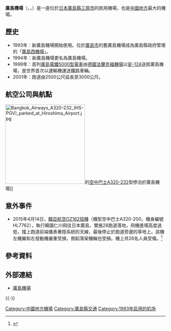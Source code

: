 {{Infobox airport
| name                      = 廣島機場
| nativename                = {{lang|ja|広島空港}}
| nativename-a              = {{lang|en|Hiroshima Airport}}
| image                     = Hiroshimaairport.jpg
| image-width               = 250
| caption                   = 
| IATA                      = HIJ
| ICAO                      = RJOA
| type                      = 民用
| owner                     = [[國土交通省|國土交通省]]
| city-served               = [[廣島市|廣島市]]
| location                  = {{JPN}}[[廣島縣|廣島縣]][[三原市|三原市]]
| opened                    = {{start date|1993|10|29}}
| timezone                  = 日本標準時間
| utc                       = UTC+09:00
| elevation-m               = 331
| metric-elev               = yes
| coordinates               = {{Coord|34|26|10|N|132|55|10|E|type:airport_region:JP|display=inline,title}}
| latd  =  34 | latm  = 26 | lats  = 10 | latNS  = N
| longd = 132 | longm = 55 | longs = 10 | longEW = E
| website                   = {{URL|http://www.hij.airport.jp/}}
| pushpin_map               = Japan
| pushpin_mapsize           = 250
| pushpin_map_caption       = 機場在日本的位置
| pushpin_label             = HIJ/RJOA
| pushpin_label_position    = right
| r1-number                 = 10/28
| r1-length-m               = 3,000
| r1-surface                = 瀝青
| metric-rwy                = yes
| stat1-header              = 客運量
| stat1-data                = 2,851,436 人次
| stat2-header              = 貨運量
| stat2-data                = 18,513 公噸
| stat3-header              = 起降架次
| stat3-data                = 11,996 架次
| stat-year                 = 2016
| footnotes                 = 參考資料：国土交通省<ref>{{Cite web |url=http://www.mlit.go.jp/common/001198792.pdf |title=暦年・年度別空港管理状況調書 |publisher=國土交通省 |language=Ja |format=PDF |accessdate=2017-11-17 |date=2017-08-29 |deadurl=yes |archiveurl=https://web.archive.org/web/20161021205147/http://www.mlit.go.jp/common/001198792.pdf |archivedate=2017-08-29 }}</ref>
}}

'''廣島機場'''（{{jpn|j='''広島空港'''|hg='''ひろしまくうこう'''|rm=Hiroshima kūkō|f=y}}，{{lang-en|'''Hiroshima Airport'''}}，{{airport codes|HIJ|RJOA}}）是一座位於[[日本|日本]][[廣島縣|廣島縣]][[三原市|三原市]]的民用機場，也是[[中國地方|中國地方]]最大的機場。

== 歷史 ==
*1993年：新廣島機場開始使用。位於[[廣島市|廣島市]]的舊廣島機場成為廣島縣政府管理的「[[廣島西機場|廣島西機場]]」。
*1994年：新廣島機場更名為廣島機場。
*1999年：首列[[廣島電鐵5000型電車|廣島電鐵5000型電車]]由[[德國|德國]][[法蘭克福機場|法蘭克福機場]]以[[安-124|安-124]]送抵廣島機場，是世界首次以運輸機運送鐵路車輛。
*2001年：跑道由2500公尺延長至3000公尺。

== 航空公司與航點 ==
[[File:Bangkok_Airways_A320-232_(HS-PGV)_parked_at_Hiroshima_Airport.jpg|250px]]的[[空中巴士A320|空中巴士A320-232]]型停泊於廣島機場]]
{{Airport-dest-list
| {{flagicon|JPN}} [[日本航空|日本航空]]（JL）| [[新千歲機場|札幌/新千歲]]、[[東京國際機場|東京/羽田]]
| {{flagicon|JPN}} [[全日本空輸|全日本空輸]]（NH）| [[新千歲機場|札幌/新千歲]]、[[東京國際機場|東京/羽田]]、[[那霸機場|沖繩]]
| {{flagicon|JPN}} [[全日本空輸|全日本空輸]]（NH）<BR>{{small|由[[伊别克斯航空|伊别克斯航空]]（FW）營運}}| [[仙台機場|仙台]]、[[成田國際機場|東京/成田]]
| {{flagicon|JPN}} [[春秋航空日本|春秋航空日本]]（IJ）| [[成田國際機場|東京/成田]]
| {{nowrap|{{flagicon|CHN}} [[中國東方航空|中國東方航空]]（MU）}} | [[上海浦東國際機場|上海/浦東]]、[[成都雙流國際機場|成都]]（经上海浦東）
| {{flagicon|CHN}} [[中國國際航空|中國國際航空]]（CA）| [[大連周水子國際機場|大連]]、[[北京首都國際機場|北京/首都]]（经大连）
| {{nowrap|{{flagicon|HKG}} [[香港快運航空|香港快運航空]]（UO）}} | [[香港國際機場|香港]]
| {{flagicon|KOR}} [[首爾航空|首爾航空]]（RS）| [[仁川國際機場|首爾/仁川]]（2019年12月16日停辦）
| {{flagicon|TWN}} [[中華航空|中華航空]]（CI）| [[臺灣桃園國際機場|臺北/桃園]]
| {{flagicon|SGP}} [[胜安航空|胜安航空]]（MI）| [[新加坡樟宜机场|新加坡]] <ref name="胜安航空将在10月底 推出往返本地和广岛直透航班">{{cite web|title=胜安航空将在10月底 推出往返本地和广岛直透航班|url=http://www.channel8news.sg/news8/singapore/20170530-sg-silkair-hiroshima/3728374.html|accessdate=5 June 2017|archive-date=2017-07-03|archive-url=https://web.archive.org/web/20170703013505/http://www.channel8news.sg/news8/singapore/20170530-sg-silkair-hiroshima/3728374.html|dead-url=no}}</ref>
}}

== 意外事件 ==
*2015年4月14日，[[韓亞航空162號班機事故|韓亞航空OZ162班機]]（機型空中巴士A320-200，機身編號HL7762），執行韓國仁川飛往日本廣島，實施28跑道落地，飛機進場高度過低，撞上跑道前端儀表著陸系統的天線，最後停止於跑道旁邊的草地上。該機左機翼和左發動機嚴重受損，側起落架機輪也受損。機上共28名人員受傷。<ref>{{Cite web |url=http://www.mlit.go.jp/jtsb/aircraft/rep-acci/AA2016-9-4-HL7762.pdf |title=韓亞航空HL7762航空事故調査報告書 |publisher=運輸安全委員會 |language=Ja |format=PDF |accessdate=2017-05-30 |date=2016-11-24 |archive-date=2019-02-25 |archive-url=https://web.archive.org/web/20190225044756/http://www.mlit.go.jp/jtsb/aircraft/rep-acci/AA2016-9-4-HL7762.pdf |dead-url=no }}</ref>

== 參考資料 ==
<div class="references-small">
<references />
</div>

== 外部連結 ==
* [http://www.hij.airport.jp/ 廣島機場] {{Wayback|url=http://www.hij.airport.jp/ |date=20070707053231 }}{{ja}}{{en}}{{ko}}{{zh-cn}}{{zh-tw}}
{{-}}
{{日本機場}}

{{DEFAULTSORT:Hiroshima Airport}}
[[Category:中國地方機場|Category:中國地方機場]]
[[Category:廣島縣交通|Category:廣島縣交通]]
[[Category:1993年启用的机场|Category:1993年启用的机场]]
